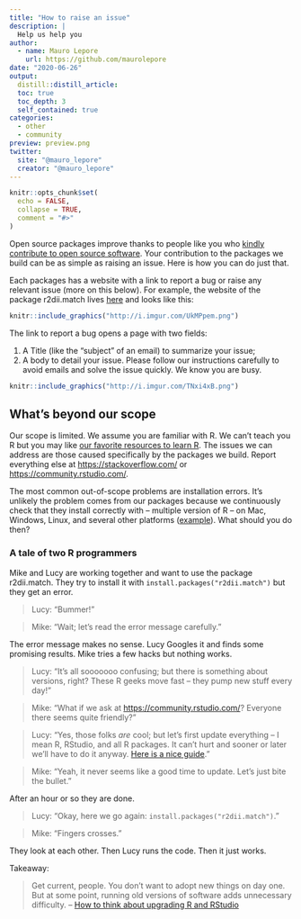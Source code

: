 ```yaml
---
title: "How to raise an issue"
description: |
  Help us help you
author:
  - name: Mauro Lepore
    url: https://github.com/maurolepore
date: "2020-06-26"
output: 
  distill::distill_article:
  toc: true
  toc_depth: 3
  self_contained: true
categories:
  - other
  - community
preview: preview.png
twitter:
  site: "@mauro_lepore"
  creator: "@mauro_lepore"
---
```


```r
knitr::opts_chunk$set(
  echo = FALSE,
  collapse = TRUE,
  comment = "#>"
)
```

Open source packages improve thanks to people like you who [kindly contribute to open source software](https://snarky.ca/setting-expectations-for-open-source-participation/). Your contribution to the packages we build can be as simple as raising an issue. Here is how you can do just that.

Each packages has a website with a link to report a bug or raise any relevant issue (more on this below). For example, the website of the package r2dii.match lives [here](https://2degreesinvesting.github.io/r2dii.match) and looks like this:


```r
knitr::include_graphics("http://i.imgur.com/UkMPpem.png")
```

The link to report a bug opens a page with two fields:

1. A Title (like the "subject" of an email) to summarize your issue;
2. A body to detail your issue. Please follow our instructions carefully to avoid emails and solve the issue quickly. We know you are busy.

```r
knitr::include_graphics("http://i.imgur.com/TNxi4xB.png")
```

## What's beyond our scope

Our scope is limited. We assume you are familiar with R. We can't teach you R but you may like [our favorite resources to learn R](https://github.com/2DegreesInvesting/resources/issues?q=is%3Aissue+is%3Aopen+label%3Alearn+label%3Arstats). The issues we can address are those caused specifically by the packages we build. Report everything else at <https://stackoverflow.com/> or <https://community.rstudio.com/>.

The most common out-of-scope problems are installation errors. It's unlikely the problem comes from our packages because we continuously check that they install correctly with -- multiple version of R -- on Mac, Windows, Linux, and several other platforms ([example](https://cran.r-project.org/web/checks/check_results_r2dii.match.html)). What should you do then?

### A tale of two R programmers

Mike and Lucy are working together and want to use the package r2dii.match. They try to install it with `install.packages("r2dii.match")` but they get an error.

> Lucy: "Bummer!"

> Mike: "Wait; let's read the error message carefully."

The error message makes no sense. Lucy Googles it and finds some promising results. Mike tries a few hacks but nothing works.

> Lucy: "It's all sooooooo confusing; but there is something about versions, right? These R geeks move fast -- they pump new stuff every day!"

> Mike: "What if we ask at <https://community.rstudio.com/>? Everyone there seems quite friendly?"

> Lucy: "Yes, those folks _are_ cool; but let's first update everything -- I mean R, RStudio, and all R packages. It can't hurt and sooner or later we'll have to do it anyway. [Here is a nice guide](https://happygitwithr.com/install-r-rstudio.html)."

> Mike: "Yeah, it never seems like a good time to update. Let's just bite the bullet."

After an hour or so they are done.

> Lucy: "Okay, here we go again: `install.packages("r2dii.match")`."

> Mike: "Fingers crosses."

They look at each other. Then Lucy runs the code. Then it just works.

Takeaway:

> Get current, people. You don’t want to adopt new things on day one. But at some point, running old versions of software adds unnecessary difficulty. -- [How to think about upgrading R and RStudio](https://happygitwithr.com/install-r-rstudio.html)